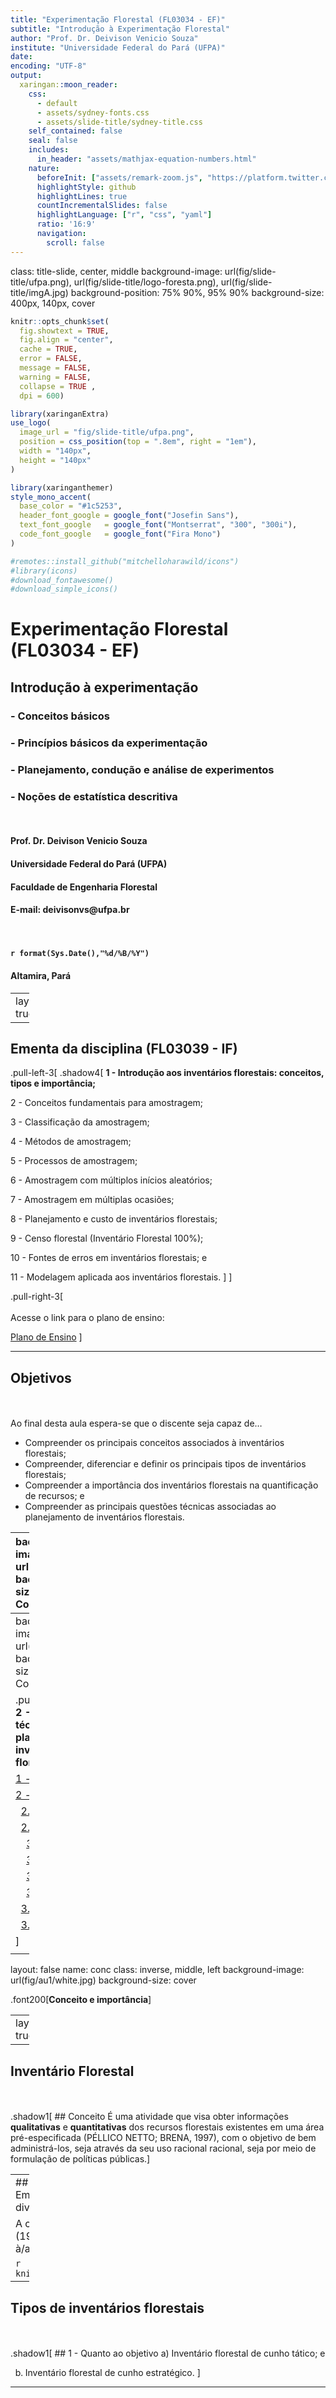 ```yaml
---
title: "Experimentação Florestal (FL03034 - EF)"
subtitle: "Introdução à Experimentação Florestal"
author: "Prof. Dr. Deivison Venicio Souza"
institute: "Universidade Federal do Pará (UFPA)"
date: 
encoding: "UTF-8"
output:
  xaringan::moon_reader:
    css:
      - default
      - assets/sydney-fonts.css
      - assets/slide-title/sydney-title.css
    self_contained: false
    seal: false
    includes:
      in_header: "assets/mathjax-equation-numbers.html"
    nature:
      beforeInit: ["assets/remark-zoom.js", "https://platform.twitter.com/widgets.js"]
      highlightStyle: github
      highlightLines: true
      countIncrementalSlides: false
      highlightLanguage: ["r", "css", "yaml"]
      ratio: '16:9'
      navigation:
        scroll: false
---
```

class: title-slide, center, middle
background-image: url(fig/slide-title/ufpa.png), url(fig/slide-title/logo-foresta.png), url(fig/slide-title/imgA.jpg)
background-position: 75% 90%, 95% 90%
background-size: 400px, 140px, cover

```r
knitr::opts_chunk$set(
  fig.showtext = TRUE,
  fig.align = "center", 
  cache = TRUE,
  error = FALSE,
  message = FALSE, 
  warning = FALSE, 
  collapse = TRUE ,
  dpi = 600)
```

```r
library(xaringanExtra)
use_logo(
  image_url = "fig/slide-title/ufpa.png",
  position = css_position(top = ".8em", right = "1em"),
  width = "140px",
  height = "140px"
)

library(xaringanthemer)
style_mono_accent(
  base_color = "#1c5253",
  header_font_google = google_font("Josefin Sans"),
  text_font_google   = google_font("Montserrat", "300", "300i"),
  code_font_google   = google_font("Fira Mono")
)
```


```r
#remotes::install_github("mitchelloharawild/icons")
#library(icons)
#download_fontawesome()
#download_simple_icons()
```

<!-- title-slide -->
# Experimentação Florestal <br> (FL03034 - EF)

## Introdução à experimentação
### - Conceitos básicos
### - Princípios básicos da experimentação
### - Planejamento, condução e análise de experimentos 
### - Noções de estatística descritiva

<br>

#### **Prof. Dr. Deivison Venicio Souza**
#### Universidade Federal do Pará (UFPA) 
#### Faculdade de Engenharia Florestal
#### E-mail: deivisonvs@ufpa.br

<br>

#### `r format(Sys.Date(),"%d/%B/%Y")`
#### Altamira, Pará

---
layout: true
<div class="my-header"></div>
<div class="my-footer"><span>Prof. Dr. Deivison Venicio Souza (E-mail: deivisonvs@ufpa.br)&emsp;&emsp;&emsp;&emsp;&emsp;Inventário Florestal (FL03039 - IF) - Introdução aos inventários florestais: conceitos, tipos e importância</div>

---

## Ementa da disciplina (FL03039 - IF)

.pull-left-3[
.shadow4[
**1 - Introdução aos inventários florestais: conceitos, tipos e importância;**

2 - Conceitos fundamentais para amostragem; 

3 - Classificação da amostragem; 

4 - Métodos de amostragem; 

5 - Processos de amostragem; 

6 - Amostragem com múltiplos inícios aleatórios;

7 - Amostragem em múltiplas ocasiões; 

8 - Planejamento e custo de inventários florestais; 

9 - Censo florestal (Inventário Florestal 100%); 

10 - Fontes de erros em inventários florestais; e

11 - Modelagem aplicada aos inventários florestais. 
]
]

.pull-right-3[
<br><br>
Acesse o link para o plano de ensino:

[Plano de Ensino](https://deivisonsouza.github.io/FL03039-IF/Slides/PE/IF-PE.pdf)
]

---

## Objetivos
<br><br>
Ao final desta aula espera-se que o discente seja capaz de...

* Compreender os principais conceitos associados à inventários florestais;
* Compreender, diferenciar e definir os principais tipos de inventários florestais;
* Compreender a importância dos inventários florestais na quantificação de recursos; e
* Compreender as principais questões técnicas associadas ao planejamento de inventários florestais.

---
background-image: url(fig/white.jpg)
background-size: cover
## Conteúdo

.pull-top[
**Parte 1 - Tipos de inventários florestais**

[1 - Conceito e importância](#conc)

[2 - Classificação de inventários florestais](#tipos)

&nbsp;&nbsp;[2.1 - Quanto ao objetivo](#TA)

&nbsp;&nbsp;&nbsp;&nbsp;[2.1.1 - Inventário florestal de cunho tático](#RT)

&nbsp;&nbsp;&nbsp;&nbsp;[2.1.2 - Inventário florestal de cunho estratégico](#RT)

&nbsp;&nbsp;[2.2 - Quanto à abrangência das informações](#AAS)

&nbsp;&nbsp;[2.3 - Quanto à maneira de obtenção dos dados de campo](#AAS)

&nbsp;&nbsp;[2.4 - Quanto à abordagem da população no tempo](#AAS)

&nbsp;&nbsp;[2.5 - Quanto ao grau de detalhamento dos resultados](#AAS)

&nbsp;&nbsp;&nbsp;&nbsp;[3.2.1 - ](#RT)

&nbsp;&nbsp;&nbsp;&nbsp;[3.2.2 - ](#bag)

&nbsp;&nbsp;&nbsp;&nbsp;[3.2.3 - ](#rf)

&nbsp;&nbsp;&nbsp;&nbsp;[3.2.4 - ](#out)

&nbsp;&nbsp;[3.3 - ](#mr)

&nbsp;&nbsp;[3.4 - ](#md)

]

---
background-image: url(fig/white.jpg)
background-size: cover
## Conteúdo

.pull-top[
**Parte 2 - Aspectos técnicos no planejamento de inventários florestais**

[1 - ](#AR)

[2 - ](#CultME)

&nbsp;&nbsp;[2.1 - ](#TA)

&nbsp;&nbsp;[2.2 - ](#AAS)

&nbsp;&nbsp;&nbsp;&nbsp;[3.2.1 - ](#RT)

&nbsp;&nbsp;&nbsp;&nbsp;[3.2.2 - ](#bag)

&nbsp;&nbsp;&nbsp;&nbsp;[3.2.3 - ](#rf)

&nbsp;&nbsp;&nbsp;&nbsp;[3.2.4 - ](#out)

&nbsp;&nbsp;[3.3 - ](#mr)

&nbsp;&nbsp;[3.4 - ](#md)

]

<!-- Slide XX -->
---
layout: false
name: conc
class: inverse, middle, left
background-image: url(fig/au1/white.jpg)
background-size: cover

.font200[**Conceito e importância**]

---
layout: true
<div class="my-header"></div>
<div class="my-footer"><span>Prof. Dr. Deivison Venicio Souza (E-mail: deivisonvs@ufpa.br)&emsp;&emsp;&emsp;&emsp;&emsp;Inventário Florestal (FL03039 - IF) - Introdução aos inventários florestais: conceitos, tipos e importância</div>

---

## Inventário Florestal
<br><br>
.shadow1[
## Conceito
É uma atividade que visa obter informações **qualitativas** e **quantitativas** dos recursos florestais existentes em uma área pré-especificada (PÉLLICO NETTO; BRENA, 1997), com o objetivo de bem administrá-los, seja através da seu uso racional racional, seja por meio de formulação de políticas públicas.
]

---
## Tipos de inventários florestais
<br>
Em geral, os IFs podem ser classificados em diversos tipos. 

A classificaçao proposta em Péllico Netto; Brena (1997) é bem aceita e classifica os IFs quanto à/ao(s):

```r
knitr::include_graphics('fig/au1/IF_Tipos.png')
```

---

## Tipos de inventários florestais
<br><br>
.shadow1[
## 1 - Quanto ao objetivo
a) Inventário florestal de cunho tático; e

b) Inventário florestal de cunho estratégico.
]

---
